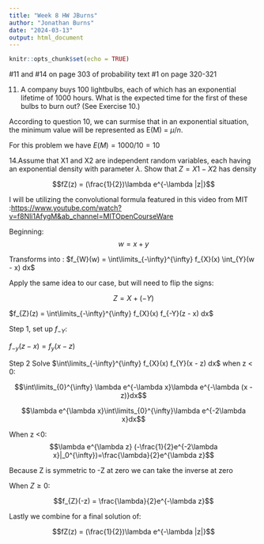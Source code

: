 ---
title: "Week 8 HW JBurns"
author: "Jonathan Burns"
date: "2024-03-13"
output: html_document
---

```{r setup, include=FALSE}
knitr::opts_chunk$set(echo = TRUE)
```

#11 and #14 on page 303 of probability text #1 on page 320-321

11. A company buys 100 lightbulbs, each of which has an exponential lifetime of 1000 hours. What is the expected time for the first of these bulbs to burn out? (See Exercise 10.)

According to question 10, we can surmise that in an exponential situation, the minimum value will be represented as E(M) = $\mu/n$.

For this problem we have $E(M) = 1000/10 = 10$

14.Assume that X1 and X2 are independent random variables, each having an exponential density with parameter $\lambda$. Show that $Z = X1 - X2$ has density

$$fZ(z) = (\frac{1}{2})\lambda e^{-\lambda |z|}$$

I will be utilizing the convolutional formula featured in this video from MIT :<https://www.youtube.com/watch?v=f8Nli1AfygM&ab_channel=MITOpenCourseWare>

Beginning: $$w = x + y$$

Transforms into : $f_{W}(w) = \int\limits_{-\infty}^{\infty} f_{X}(x) \int_{Y}(w - x) dx$

Apply the same idea to our case, but will need to flip the signs:

$$Z = X + (-Y)$$

$f_{Z}(z) = \int\limits_{-\infty}^{\infty} f_{X}(x) f_{-Y}(z - x) dx$

Step 1, set up $f_{-Y}$:

$f_{-y}(z-x) = f_{y}(x-z)$

Step 2 Solve $\int\limits_{-\infty}^{\infty} f_{X}(x) f_{Y}(x - z) dx$ when z \< 0:

$$\int\limits_{0}^{\infty} \lambda e^{-\lambda x}\lambda e^{-\lambda (x -z)}dx$$

$$\lambda e^{\lambda x}\int\limits_{0}^{\infty}\lambda e^{-2\lambda x}dx$$

When z \<0: $$\lambda e^{\lambda z} (-\frac{1}{2}e^{-2\lambda x}|_0^{\infty})=\frac{\lambda}{2}e^{\lambda z}$$

Because Z is symmetric to -Z at zero we can take the inverse at zero

When $Z \geq 0$:

$$f_{Z}(-z) = \frac{\lambda}{2}e^{-\lambda z}$$

Lastly we combine for a final solution of:

$$fZ(z) = (\frac{1}{2})\lambda e^{-\lambda |z|}$$
